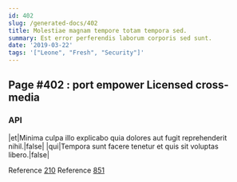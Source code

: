 ```yaml
---
id: 402
slug: /generated-docs/402
title: Molestiae magnam tempore totam tempora sed.
summary: Est error perferendis laborum corporis sed sunt.
date: '2019-03-22'
tags: '["Leone", "Fresh", "Security"]'
---
```


## Page #402 : port empower Licensed cross-media
### API

|et|Minima culpa illo explicabo quia dolores aut fugit reprehenderit nihil.|false|
|qui|Tempora sunt facere tenetur et quis sit voluptas libero.|false|

Reference [210](/generated-docs/210)
Reference [851](/generated-docs/851)



